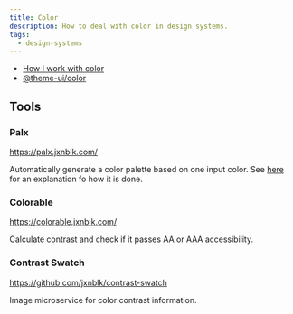 ```yaml
---
title: Color
description: How to deal with color in design systems.
tags:
  - design-systems
---
```


- [How I work with color](https://medium.com/@JustinMezzell/how-i-work-with-color-8439c98ae5ed)
- [@theme-ui/color](https://theme-ui.com/packages/color)

## Tools

### Palx

https://palx.jxnblk.com/

Automatically generate a color palette based on one input color. See
[here](https://github.com/jxnblk/palx) for an explanation fo how it is done.

### Colorable

https://colorable.jxnblk.com/

Calculate contrast and check if it passes AA or AAA accessibility.

### Contrast Swatch

https://github.com/jxnblk/contrast-swatch

Image microservice for color contrast information.
